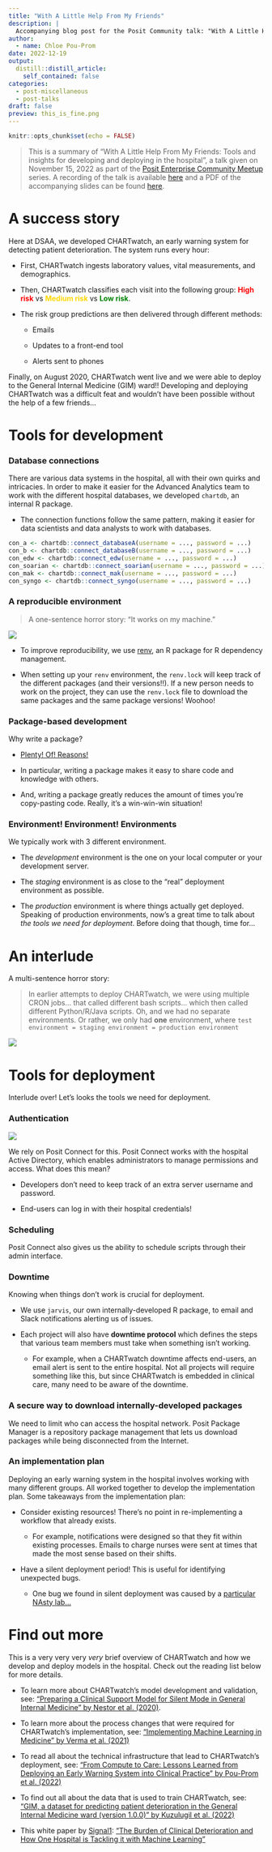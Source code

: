 ```yaml
---
title: "With A Little Help From My Friends"
description: |
  Accompanying blog post for the Posit Community talk: "With A Little Help From My Friends: Tools and insights for developing and deploying in the hospital”.
author:
  - name: Chloe Pou-Prom
date: 2022-12-19
output:
  distill::distill_article:
    self_contained: false
categories:
  - post-miscellaneous
  - post-talks
draft: false
preview: this_is_fine.png
---
```



```r
knitr::opts_chunk$set(echo = FALSE)
```

> This is a summary of "With A Little Help From My Friends: Tools and insights for developing and deploying in the hospital", a talk given on November 15, 2022 as part of the [Posit Enterprise Community Meetup](https://www.meetup.com/posit-enterprise-community-meetup/) series. A recording of the talk is available [here](https://www.youtube.com/watch?v=3PSNMV7SdNE) and a PDF of the accompanying slides can be found [here](slides_Developing_and_deploying_algorithms_in_the_hospital_2022_1115_v2.pdf).

# A success story

Here at DSAA, we developed CHARTwatch, an early warning system for detecting patient deterioration. The system runs every hour:

- First, CHARTwatch ingests laboratory values, vital measurements, and demographics.

- Then, CHARTwatch classifies each visit into the following group: <span style="color:red; font-weight: bold;">High risk</span> vs <span style="color: gold; font-weight: bold;">Medium risk</span> vs <span style="color: green; font-weight: bold;">Low risk</span>.

- The risk group predictions are then delivered through different methods:
  
  - Emails 
        
  - Updates to a front-end tool
        
  - Alerts sent to phones

Finally, on August 2020, CHARTwatch went live and we were able to deploy to the General Internal Medicine (GIM) ward!! Developing and deploying CHARTwatch was a difficult feat and wouldn't have been possible without the help of a few friends...

# Tools for development

### Database connections 

There are various data systems in the hospital, all with their own quirks and intricacies. In order to make it easier for the Advanced Analytics team to work with the different hospital databases, we developed `chartdb`, an internal R package. 
        
  - The connection functions follow the same pattern, making it easier for data scientists and data analysts to work with databases.
  
```r
con_a <- chartdb::connect_databaseA(username = ..., password = ...)
con_b <- chartdb::connect_databaseB(username = ..., password = ...)
con_edw <- chartdb::connect_edw(username = ..., password = ...)
con_soarian <- chartdb::connect_soarian(username = ..., password = ...)
con_mak <- chartdb::connect_mak(username = ..., password = ...)
con_syngo <- chartdb::connect_syngo(username = ..., password = ...)
```

### A reproducible environment

> A one-sentence horror story: "It works on my machine."

![](this_is_fine.png)

- To improve reproducibility, we use [renv](https://rstudio.github.io/renv/articles/renv.html), an R package for R dependency management.
  
- When setting up your `renv` environment, the `renv.lock` will keep track of the different packages (and their versions!!). If a new person needs to work on the project, they can use the `renv.lock` file to download the same packages and the same package versions! Woohoo!

### Package-based development

Why write a package?

- [Plenty! Of! Reasons!](https://r-pkgs.org/)

- In particular, writing a package makes it easy to share code and knowledge with others.

- And, writing a package greatly reduces the amount of times you're copy-pasting code. Really, it's a win-win-win situation!

### Environment! Environment! Environments 

We typically work with 3 different environment.

- The _development_ environment is the one on your local computer or your development server.

- The _staging_ environment is as close to the "real" deployment environment as possible.

- The _production_ environment is where things actually get deployed. Speaking of production environments, now's a great time to talk about _the tools we need for deployment_. Before doing that though, time for...

# An interlude

A multi-sentence horror story: 

> In earlier attempts to deploy CHARTwatch, we were using multiple CRON jobs... that called different bash scripts... which then called different Python/R/Java scripts. Oh, and we had no separate environments. Or rather, we only had **one** environment, where
`test environment = staging environment = production environment`

![](ac_ghost.png)


# Tools for deployment

Interlude over! Let's looks the tools we need for deployment.

### Authentication

![](https://media.pocketgamer.com/artwork/na-29890-1584367347/Animal-Crossing-New-Horizon-Switch-11.jpg)

We rely on Posit Connect for this. Posit Connect works with the hospital Active Directory, which enables administrators to manage permissions and access. What does this mean?

  - Developers don't need to keep track of an extra server username and password.

  - End-users can log in with their hospital credentials!

### Scheduling

Posit Connect also gives us the ability to schedule scripts through their admin interface.

### Downtime 

Knowing when things don't work is crucial for deployment.

- We use `jarvis`, our own internally-developed R package, to email and Slack notifications alerting us of issues.

- Each project will also have **downtime protocol** which defines the steps that various team members must take when something isn't working.

  - For example, when a CHARTwatch downtime affects end-users, an email alert is sent to the entire hospital. Not all projects will require something like this, but since CHARTwatch is embedded in clinical care, many  need to be aware of the downtime.
  
### A secure way to download internally-developed packages

We need to limit who can access the hospital network. Posit Package Manager is a repository package management that lets us download packages while being disconnected from the Internet.

### An implementation plan

Deploying an early warning system in the hospital involves working with many different groups. All worked together to develop the implementation plan. Some takeaways from the implementation plan:

- Consider existing resources! There's no point in re-implementing a workflow that already exists.

  - For example, notifications were designed so that they fit within existing processes. Emails to charge nurses were sent at times that made the most sense based on their shifts.
  
- Have a silent deployment period! This is useful for identifying unexpected bugs.

  - One bug we found in silent deployment was caused by a [particular NAsty lab...](https://lks-chart.github.io/blog/posts/2022-05-09-ooh-na-na-where-are-my-sodium-labs/)
  
# Find out more

This is a very very very _very_ brief overview of CHARTwatch and how we develop and deploy models in the hospital. Check out the reading list below for more details.

- To learn more about CHARTwatch's model development and validation, see: [“Preparing a Clinical Support Model for Silent Mode in General Internal Medicine” by Nestor et al. (2020)](https://proceedings.mlr.press/v126/nestor20a.html).

- To learn more about the process changes that were required for CHARTwatch's implementation, see: [“Implementing Machine Learning in Medicine” by Verma et al. (2021)](https://doi.org/10.1503/cmaj.202434)

- To read all about the technical infrastructure that lead to CHARTwatch's deployment, see: [“From Compute to Care: Lessons Learned from Deploying an Early Warning System into Clinical Practice” by Pou-Prom et al. (2022)](https://doi.org/10.3389/fdgth.2022.932123)

- To find out all about the data that is used to train CHARTwatch, see: ["GIM, a dataset for predicting patient deterioration in the General Internal Medicine ward (version 1.0.0)" by Kuzulugil et al. (2022)](https://doi.org/10.57764/5rq7-xj70)

- This white paper by [Signal1](https://signal1.ai/): ["The Burden of Clinical Deterioration
and How One Hospital is Tackling it
with Machine Learning"](https://drive.google.com/file/d/1SejbynUXfyKgz4PGOf_5Ymn_oBMdUnh3/view)
